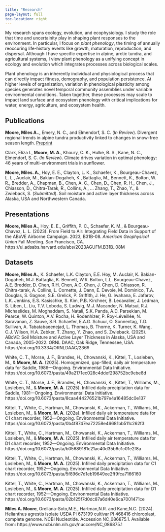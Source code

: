 ```yaml
---
title: "Research"
page-layout: full
toc-location: right
---
```


My research spans ecology, evolution, and ecophysiology. I study the role that time and uncertainity play in shaping plant responses to the environment. In particular, I focus on *plant phenology*, the timing of annually reoccuring life-history events like growth, maturation, reproduction, and dispersal. Although I have specific expertise in alpine, arctic tundra, and agricultural systems, I view plant phenology as a unifying concept in ecology and evolution which integrates processes across biological scales. 

Plant phenology is an inherently individual and physiological process that can directly impact fitness, demography, and population persistence. At higher levels of organization, variation in phenological plasticity among species generates novel temporal community assemblies under variable environmental conditions. Taken together, these processes may scale to impact land surface and ecosystem phenology with critical implications for water, energy, agriculture, and ecosystem health.

## Publications  
**Moore, Miles A.**., Emery, N. C., and Elmendorf, S. C. (*In Review*). Divergent regional trends in alpine tundra productivity linked to changes in snow-free season length. [Preprint](https://doi.org/10.22541/essoar.176005847.72387941/v1)

Clark, Eliza I., **Moore, M. A.**, Khoury, C. K., Hulke, B. S., Kane, N. C., Elmendorf, S. C. (*In Review*). Climate drives variation in optimal phenology: 46 years of multi-environment trials in sunflower.  

**Moore, Miles. A.**, Hoy, E. E., Clayton, L. K., Schaefer, K., Bourgeau-Chavez, L. L., Auclair, M., Bakian-Dogaheh, K., Battaglia, M., Bennett, K., Bolton, W. R., Bredder, A., Chapman, B., Chen, A. C., Chen, D., Chen, R. H., Chen, J., Chiasson, D., Chitra-Tarak, R., Collins, A., ... Zhang, T., Zhao, Y., & Zwieback, S. (*Submitted*). Soil moisture and active layer thickness across Alaska, USA and Northwestern Canada.

## Presentations
**Moore, Miles A.**, Hoy, E. E., Griffith, P. C., Schaefer, K. M., & Bourgeau-Chavez, L. L. (2023). From Field to Air: Integrating Field Data in Support of the ABoVE Airborne Campaign. 2023, B31B-08. *American Geophysical Union* Fall Meeting. San Francisco, CA. https://ui.adsabs.harvard.edu/abs/2023AGUFM.B31B..08M  

## Datasets  
**Moore, Miles A.**, K. Schaefer, L.K. Clayton, E.E. Hoy, M. Auclair, K. Bakian-Dogaheh, M.J. Battaglia, K. Bennett, W.R. Bolton, L.L. Bourgeau-Chavez, A.E. Bredder, D. Chen, R.H. Chen, A.C. Chen, J. Chen, D. Chiasson, R. Chitra-tarak, A. Collins, L. Cornette, J. Dann, E. Devoie, M. Dominico, T.A. Douglas, S. Gagnon, S.E. Grelick, P. Griffith, J. He, G. Iwahana, E. Jafarov, L.K. Jenkins, E.S. Kasischke, S. Kim, P.B. Kirchner, B. Lecavalier, J. Ledman, S. Liben, L. Liu, T.V. Loboda, S. Ludwig, M.J. Macander, N. Matsui, R.J. Michaelides, M. Moghaddam, S. Natali, S.K. Panda, A.D. Parsekian, M. Pearce, W. Quinton, A.V. Rocha, H. Rodenhizer, P. Roy-Léveillée, N. Saravanan, Z. Sauve, S.R. Schaefer, E.A.G. Schuur, O. Sonnentag, T.D. Sullivan, A. Tabatabaeenejad, L. Thomas, B. Thorne, K. Turner, K. Wang, C.J. Wilson, H.A. Zebker, T. Zhang, Y. Zhao, and S. Zwieback. (2025). ABoVE: Soil Moisture and Active Layer Thickness in Alaska, USA and Canada, 2005-2022. ORNL DAAC, Oak Ridge, Tennessee, USA. https://doi.org/10.3334/ORNLDAAC/2369  

White, C. T., Morse, J. F., Brandes, H., Chowanski, K., Kittel, T., Losleben, M., & **Moore, M. A.** (2025). Homogenized, gap-filled, daily air temperature data for Saddle, 1986—Ongoing. Environmental Data Initiative. https://doi.org/10.6073/pasta/49a2171ec028c4ddef298752bc9ebe8d      

White, C. T., Morse, J. F., Brandes, H., Chowanski, K., Kittel, T., Williams, M., Losleben, M., & **Moore, M. A.** (2025). Infilled daily precipitation data for Saddle, 1981—Ongoing. Environmental Data Initiative. https://doi.org/10.6073/pasta/8caa444276521b797e4a16485dc0e137  

Kittel, T., White, C., Hartman, M., Chowanski, K., Ackerman, T., Williams, M., Losleben, M., & **Moore, M. A.** (202a). Infilled daily air temperature data for C1 chart recorder, 1952—Ongoing. Environmental Data Initiative. https://doi.org/10.6073/pasta/0b4f8747ea72258e46681bb511c262f3    

Kittel, T., White, C., Hartman, M., Chowanski, K., Ackerman, T., Williams, M., Losleben, M., & **Moore, M. A.** (2025). Infilled daily air temperature data for D1 chart recorder, 1952—Ongoing. Environmental Data Initiative. https://doi.org/10.6073/pasta/b05689181c21ac40d35b6c1c01e2f8a    

Kittel, T., White, C., Hartman, M., Chowanski, K., Ackerman, T., Williams, M., Losleben, M., & **Moore, M. A.** (2025). Infilled daily precipitation data for C1 chart recorder, 1952—Ongoing. Environmental Data Initiative. https://doi.org/10.6073/pasta/5f896d7d1eb19649ee2ff9fca7166160    

Kittel, T., White, C., Hartman, M., Chowanski, K., Ackerman, T., Williams, M., Losleben, M., & **Moore, M. A.** (2025). Infilled daily precipitation data for D1 chart recorder, 1952—Ongoing. Environmental Data Initiative. https://doi.org/10.6073/pasta/02b125f7d0dc87a6d40e6ca7001471ce  

**Miles A. Moore**, Orellana-Soto,M.E., Hartman,N.R. and Kane,N.C. (2024). Helianthus agrestis isolate USDA PI 673199 cultivar PI 468416 chloroplast, complete genome. NCBI Nucleotide. Accession NC_086875.1. Available from: https://www.ncbi.nlm.nih.gov/nuccore/NC_086875.1

